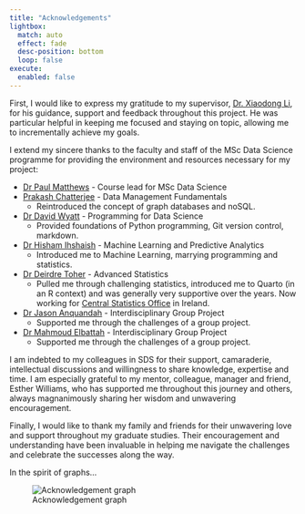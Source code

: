 ```yaml
---
title: "Acknowledgements"
lightbox:
  match: auto
  effect: fade
  desc-position: bottom
  loop: false
execute:
  enabled: false
---
```


First, I would like to express my gratitude to my supervisor, [Dr. Xiaodong Li](https://people.uwe.ac.uk/Person/XiaodongLi), for his guidance, support and feedback throughout this project.  He was particular helpful in keeping me focused and staying on topic, allowing me to incrementally achieve my goals.

I extend my sincere thanks to the faculty and staff of the MSc Data Science programme for providing the environment and resources necessary for my project: 

* [Dr Paul Matthews](https://people.uwe.ac.uk/Person/Paul2Matthews) - Course lead for MSc Data Science
* [Prakash Chatterjee](https://people.uwe.ac.uk/Person/PrakashChatterjee) - Data Management Fundamentals
  * Reintroduced the concept of graph databases and noSQL.
* [Dr David Wyatt](https://people.uwe.ac.uk/Person/David2Wyatt) - Programming for Data Science
  * Provided foundations of Python programming, Git version control, markdown.
* [Dr Hisham Ihshaish](https://people.uwe.ac.uk/Person/HishamIhshaish) - Machine Learning and Predictive Analytics
  * Introduced me to Machine Learning, marrying programming and statistics.
* [Dr Deirdre Toher](https://scholar.google.co.uk/citations?user=2P4klJcAAAAJ&hl=en) - Advanced Statistics
  * Pulled me through challenging statistics, introduced me to Quarto (in an R context) and was generally very supportive over the years.  Now working for [Central Statistics Office](https://www.cso.ie/en/index.html) in Ireland. 
* [Dr Jason Anquandah](https://people.uwe.ac.uk/Person/JasonAnquandah) - Interdisciplinary Group Project
  * Supported me through the challenges of a group project.
* [Dr Mahmoud Elbattah](https://people.uwe.ac.uk/Person/MahmoudElbattah) - Interdisciplinary Group Project
  * Supported me through the challenges of a group project.


I am indebted to my colleagues in SDS for their support, camaraderie, intellectual discussions and willingness to share knowledge, expertise and time. I am especially grateful to my mentor, colleague, manager and friend, Esther Williams, who has supported me throughout this journey and others, always magnanimously sharing her wisdom and unwavering encouragement.

Finally, I would like to thank my family and friends for their unwavering love and support throughout my graduate studies. Their encouragement and understanding have been invaluable in helping me navigate the challenges and celebrate the successes along the way.

In the spirit of graphs...

![Acknowledgement graph](./images/acknowledge.png){.small-image}